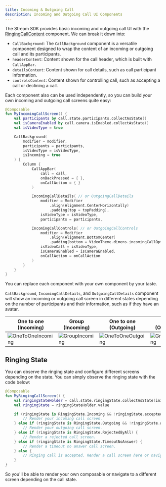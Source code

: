 ```yaml
---
title: Incoming & Outgoing Call
description: Incoming and Outgoing Call UI Components
---
```


The Stream SDK provides basic incoming and outgoing call UI with the [RingingCallContent](../04-ui-components/04-call/04-ringing-call.mdx) component. We can break it down into:

- `CallBackground`: The `CallBackground` component is a versatile component designed to wrap the content of an incoming or outgoing call and its participants.
- `headerContent`: Content shown for the call header, which is built with `CallAppBar`.
- `detailsContent`: Content shown for call details, such as call participant information.
- `controlsContent`: Content shown for controlling call, such as accepting a call or declining a call.

Each component also can be used independently, so you can build your own incoming and outgoing call screens quite easy:

```kotlin
@Composable
fun MyIncomingCallScreen() {
    val participants by call.state.participants.collectAsState()
    val isCameraEnabled by call.camera.isEnabled.collectAsState()
    val isVideoType = true

    CallBackground(
        modifier = modifier,
        participants = participants,
        isVideoType = isVideoType,
        isIncoming = true
    ) {
        Column {
            CallAppBar(
                call = call,
                onBackPressed = { },
                onCallAction = { }
            )

            IncomingCallDetails( // or OutgoingCallDetails
                modifier = Modifier
                    .align(Alignment.CenterHorizontally)
                    .padding(top = topPadding),
                isVideoType = isVideoType,
                participants = participants,

            IncomingCallControls( // or OutgoingCallControls
                modifier = Modifier
                    .align(Alignment.BottomCenter)
                    .padding(bottom = VideoTheme.dimens.incomingCallOptionsBottomPadding),
                isVideoCall = isVideoType,
                isCameraEnabled = isCameraEnabled,
                onCallAction = onCallAction
            )
        }
    }
}
```

You can replace each component with your own component by your taste.

`CallBackground`, `IncomingCallDetails`, and `OutgoingCallDetails` component will show an incoming or outgoing call screen in different states depending on the number of participants and their information, such as if they have an avatar.

| One to one (Incoming)                                        | Group (Incoming)                                             | One to one (Outgoing)                                        | Group (Outgoing)                                             |
| ------------------------------------------------------------ | ------------------------------------------------------------ | ------------------------------------------------------------ | ------------------------------------------------------------ |
| ![OneToOneIncoming](..//assets/incoming_call_one_to_one.png) | ![GroupIncoming](../assets/incoming_call_group.png) | ![OneToOneOutgoing](../assets/outgoing_call_one_to_one.png) | ![GroupOutgoing](../assets/outgoing_call_group.png)

## Ringing State

You can observe the ringing state and configure different screens depending on the state. You can simply observe the ringing state with the code below:

```kotlin
@Composable
fun MyRingingCallScreen() {
    val ringingStateHolder = call.state.ringingState.collectAsState(initial = RingingState.Idle)
    val ringingState = ringingStateHolder.value

    if (ringingState is RingingState.Incoming && !ringingState.acceptedByMe) {
        // Render your incoming call screen.
    } else if (ringingState is RingingState.Outgoing && !ringingState.acceptedByCallee) {
        // Render your outgoing call screen.
    } else if (ringingState is RingingState.RejectedByAll) {
        // Render a rejected call screen.
    } else if (ringingState is RingingState.TimeoutNoAnswer) {
        // Render a timeout no answer call screen.
    } else {
        // Ringing call is accepted. Render a call screen here or navigate to a call screen.
    }
}
```

So you'll be able to render your own composable or navigate to a different screen depending on the call state.